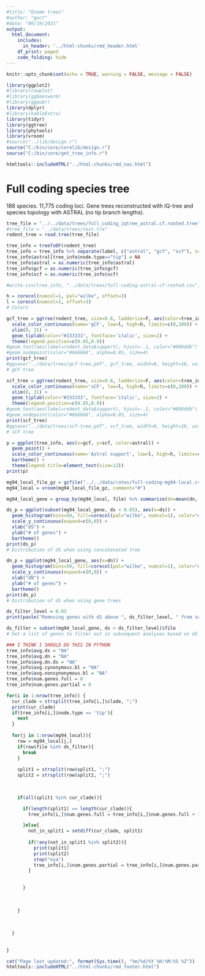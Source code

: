 ```yaml
---
#title: "Exome trees"
#author: "gwct"
#date: "06/19/2021"
output: 
  html_document:
    includes:
      in_header: '../html-chunks/rmd_header.html'
    df_print: paged
    code_folding: hide
---
```


```r
knitr::opts_chunk$set(echo = TRUE, warning = FALSE, message = FALSE)

library(ggplot2)
#library(cowplot)
#library(ggbeeswarm)
#library(ggpubr)
library(dplyr)
#library(kableExtra)
library(tidyr)
library(ggtree)
library(phytools)
library(vroom)
#source("../lib/design.r")
source("C:/bin/core/corelib/design.r")
source("C:/bin/core/get_tree_info.r")

htmltools::includeHTML("../html-chunks/rmd_nav.html")
```

# Full coding species tree

188 species. 11,775 coding loci. Gene trees reconstructed with IQ-tree and species topology with ASTRAL (no tip branch lengths).

```r
tree_file = "../../data/trees/full_coding_iqtree_astral.cf.rooted.tree"
#tree_file = "../data/trees/test.tre"
rodent_tree = read.tree(tree_file)

tree_info = treeToDF(rodent_tree)
tree_info = tree_info %>% separate(label, c("astral", "gcf", "scf"), sep="/", remove=F)
tree_info$astral[tree_info$node.type=="tip"] = NA
tree_info$astral = as.numeric(tree_info$astral)
tree_info$gcf = as.numeric(tree_info$gcf)
tree_info$scf = as.numeric(tree_info$scf)

#write.csv(tree_info, "../data/trees/full-coding-astral-cf-rooted.csv", row.names=F)

h = corecol(numcol=1, pal="wilke", offset=3)
l = corecol(numcol=1, offset=3)
# Colors
```

```r
gcf_tree = ggtree(rodent_tree, size=0.8, ladderize=F, aes(color=tree_info$gcf)) +
  scale_color_continuous(name='gCF', low=l, high=h, limits=c(0,100)) +
  xlim(0, 31) +
  geom_tiplab(color="#333333", fontface='italic', size=2) +
  theme(legend.position=c(0.05,0.9))
#geom_text(aes(label=rodent_data$support), hjust=-.1, color="#006ddb") +
#geom_nodepoint(color="#666666", alpha=0.85, size=4)
print(gcf_tree)
#ggsave("../data/trees/gcf-tree.pdf", gcf_tree, width=8, height=16, unit="in")
# gCF tree
```

```r
scf_tree = ggtree(rodent_tree, size=0.8, ladderize=F, aes(color=tree_info$scf)) +
  scale_color_continuous(name='sCF', low=l, high=h, limits=c(0,100)) +
  xlim(0, 31) +
  geom_tiplab(color="#333333", fontface='italic', size=2) +
  theme(legend.position=c(0.05,0.9))
#geom_text(aes(label=rodent_data$support), hjust=-.1, color="#006ddb") +
#geom_nodepoint(color="#666666", alpha=0.85, size=4)
print(scf_tree)
#ggsave("../data/trees/scf-tree.pdf", scf_tree, width=8, height=16, unit="in")
# sCF tree
```

```r
p = ggplot(tree_info, aes(x=gcf, y=scf, color=astral)) + 
  geom_point() +
  scale_color_continuous(name='Astral support', low=l, high=h, limits=c(0.8,1)) +
  bartheme() +
  theme(legend.title=element_text(size=12))
print(p)
```
```r
mg94_local_file_gz = gzfile("../../data/rates/full-coding-mg94-local.csv.gz")
mg94_local = vroom(mg94_local_file_gz, comment="#")

mg94_local_gene = group_by(mg94_local, file) %>% summarize(dn=mean(dn, na.rm=T), ds=mean(ds, na.rm=T), dn.ds=mean("dn/ds", na.rm=T), nonsynonymous.bl=mean("nonsynonymous bl", na.rm=T), synonymous.bl=mean("synonymous bl", na.rm=T))

```

```r
ds_p = ggplot(subset(mg94_local_gene, ds < 0.05), aes(x=ds)) +
  geom_histogram(bins=50, fill=corecol(pal="wilke", numcol=1), color="#666666") +
  scale_y_continuous(expand=c(0,0)) +
  xlab("dS") +
  ylab("# of genes") +
  bartheme()
print(ds_p)
# Distribution of dS when using concatenated tree
```

```r
dn_p = ggplot(mg94_local_gene, aes(x=dn)) +
  geom_histogram(bins=50, fill=corecol(pal="wilke", numcol=1), color="#666666") +
  scale_y_continuous(expand=c(0,0)) +
  xlab("dN") +
  ylab("# of genes") +
  bartheme()
print(dn_p)
# Distribution of dS when using gene trees
```
```r
ds_filter_level = 0.03
print(paste("Removing genes with dS above ", ds_filter_level, " from subsequent analyses."))

ds_filter = subset(mg94_local_gene, ds > ds_filter_level)$file
# Get a list of genes to filter out in subsequent analyses based on dS
```

```r
### I THINK I SHOULD DO THIS IN PYTHON
tree_info$avg.ds = "NA"
tree_info$avg.dn = "NA"
tree_info$avg.dn.ds = "NA"
tree_info$avg.synonymous.bl = "NA"
tree_info$avg.nonsynonymous.bl = "NA"
tree_info$num.genes.full = 0
tree_info$num.genes.partial = 0

for(i in 1:nrow(tree_info)) {
  cur_clade = strsplit(tree_info[i,]$clade, ";")
  print(cur_clade)
  if(tree_info[i,]$node.type == 'tip'){
    next
  }
  
  for(j in 1:nrow(mg94_local)){
    row = mg94_local[j,]
    if(row$file %in% ds_filter){
      break
    }
    
    split1 = strsplit(row$split1, ";")
    split2 = strsplit(row$split2, ";")
    

    
    if(all(split1 %in% cur_clade)){

      if(length(split1) == length(cur_clade)){
        tree_info[i,]$num.genes.full = tree_info[i,]$num.genes.full + 1

      }else{
        not_in_split1 = setdiff(cur_clade, split1)
        
        if(!any(not_in_split1 %in% split2)){
          print(split1)
          print(split2)        
          stop("eya")
          tree_info[i,]$num.genes.partial = tree_info[i,]$num.genes.partial + 1
        }
        
        
      }
      
      
      
    }
    
    
    
  }
  
  
}

```

```r
cat("Page last updated:", format(Sys.time(), "%m/%d/%Y %H:%M:%S %Z"))
htmltools::includeHTML("../html-chunks/rmd_footer.html")
```